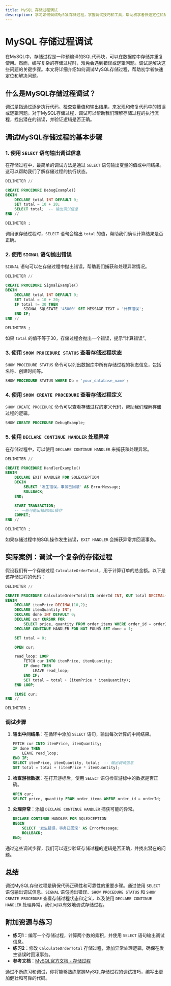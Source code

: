 ```yaml
---
title: MySQL 存储过程调试
description: 学习如何调试MySQL存储过程，掌握调试技巧和工具，帮助初学者快速定位和解决存储过程中的问题。
---
```


# MySQL 存储过程调试

在MySQL中，存储过程是一种预编译的SQL代码块，可以在数据库中存储并重复使用。然而，编写复杂的存储过程时，难免会遇到错误或逻辑问题。调试是解决这些问题的关键步骤。本文将详细介绍如何调试MySQL存储过程，帮助初学者快速定位和解决问题。

## 什么是MySQL存储过程调试？

调试是指通过逐步执行代码、检查变量值和输出结果，来发现和修复代码中的错误或逻辑问题。对于MySQL存储过程，调试可以帮助我们理解存储过程的执行流程，找出潜在的错误，并验证逻辑是否正确。

## 调试MySQL存储过程的基本步骤

### 1. 使用 `SELECT` 语句输出调试信息

在存储过程中，最简单的调试方法是通过 `SELECT` 语句输出变量的值或中间结果。这可以帮助我们了解存储过程的执行状态。

```sql
DELIMITER //

CREATE PROCEDURE DebugExample()
BEGIN
    DECLARE total INT DEFAULT 0;
    SET total = 10 + 20;
    SELECT total;  -- 输出调试信息
END //

DELIMITER ;
```

调用该存储过程时，`SELECT` 语句会输出 `total` 的值，帮助我们确认计算结果是否正确。

### 2. 使用 `SIGNAL` 语句抛出错误

`SIGNAL` 语句可以在存储过程中抛出错误，帮助我们捕获和处理异常情况。

```sql
DELIMITER //

CREATE PROCEDURE SignalExample()
BEGIN
    DECLARE total INT DEFAULT 0;
    SET total = 10 + 20;
    IF total != 30 THEN
        SIGNAL SQLSTATE '45000' SET MESSAGE_TEXT = '计算错误';
    END IF;
END //

DELIMITER ;
```

如果 `total` 的值不等于30，存储过程会抛出一个错误，提示“计算错误”。

### 3. 使用 `SHOW PROCEDURE STATUS` 查看存储过程状态

`SHOW PROCEDURE STATUS` 命令可以列出数据库中所有存储过程的状态信息，包括名称、创建时间等。

```sql
SHOW PROCEDURE STATUS WHERE Db = 'your_database_name';
```

### 4. 使用 `SHOW CREATE PROCEDURE` 查看存储过程定义

`SHOW CREATE PROCEDURE` 命令可以查看存储过程的定义代码，帮助我们理解存储过程的逻辑。

```sql
SHOW CREATE PROCEDURE DebugExample;
```

### 5. 使用 `DECLARE CONTINUE HANDLER` 处理异常

在存储过程中，可以使用 `DECLARE CONTINUE HANDLER` 来捕获和处理异常。

```sql
DELIMITER //

CREATE PROCEDURE HandlerExample()
BEGIN
    DECLARE EXIT HANDLER FOR SQLEXCEPTION
    BEGIN
        SELECT '发生错误，事务已回滚' AS ErrorMessage;
        ROLLBACK;
    END;

    START TRANSACTION;
    -- 一些可能出错的SQL操作
    COMMIT;
END //

DELIMITER ;
```

如果存储过程中的SQL操作发生错误，`EXIT HANDLER` 会捕获异常并回滚事务。

## 实际案例：调试一个复杂的存储过程

假设我们有一个存储过程 `CalculateOrderTotal`，用于计算订单的总金额。以下是该存储过程的代码：

```sql
DELIMITER //

CREATE PROCEDURE CalculateOrderTotal(IN orderId INT, OUT total DECIMAL(10,2))
BEGIN
    DECLARE itemPrice DECIMAL(10,2);
    DECLARE itemQuantity INT;
    DECLARE done INT DEFAULT 0;
    DECLARE cur CURSOR FOR 
        SELECT price, quantity FROM order_items WHERE order_id = orderId;
    DECLARE CONTINUE HANDLER FOR NOT FOUND SET done = 1;

    SET total = 0;

    OPEN cur;

    read_loop: LOOP
        FETCH cur INTO itemPrice, itemQuantity;
        IF done THEN
            LEAVE read_loop;
        END IF;
        SET total = total + (itemPrice * itemQuantity);
    END LOOP;

    CLOSE cur;
END //

DELIMITER ;
```

### 调试步骤

1. **输出中间结果**：在循环中添加 `SELECT` 语句，输出每次计算的中间结果。

    ```sql
    FETCH cur INTO itemPrice, itemQuantity;
    IF done THEN
        LEAVE read_loop;
    END IF;
    SELECT itemPrice, itemQuantity, total;  -- 输出调试信息
    SET total = total + (itemPrice * itemQuantity);
    ```

2. **检查游标数据**：在打开游标后，使用 `SELECT` 语句检查游标中的数据是否正确。

    ```sql
    OPEN cur;
    SELECT price, quantity FROM order_items WHERE order_id = orderId;  -- 检查游标数据
    ```

3. **处理异常**：添加 `DECLARE CONTINUE HANDLER` 捕获可能的异常。

    ```sql
    DECLARE CONTINUE HANDLER FOR SQLEXCEPTION
    BEGIN
        SELECT '发生错误，事务已回滚' AS ErrorMessage;
        ROLLBACK;
    END;
    ```

通过这些调试步骤，我们可以逐步验证存储过程的逻辑是否正确，并找出潜在的问题。

## 总结

调试MySQL存储过程是确保代码正确性和可靠性的重要步骤。通过使用 `SELECT` 语句输出调试信息、`SIGNAL` 语句抛出错误、`SHOW PROCEDURE STATUS` 和 `SHOW CREATE PROCEDURE` 查看存储过程状态和定义，以及使用 `DECLARE CONTINUE HANDLER` 处理异常，我们可以有效地调试存储过程。

## 附加资源与练习

- **练习1**：编写一个存储过程，计算两个数的乘积，并使用 `SELECT` 语句输出调试信息。
- **练习2**：修改 `CalculateOrderTotal` 存储过程，添加异常处理逻辑，确保在发生错误时回滚事务。
- **参考文档**：[MySQL官方文档 - 存储过程](https://dev.mysql.com/doc/refman/8.0/en/stored-programs-views.html)

通过不断练习和调试，你将能够熟练掌握MySQL存储过程的调试技巧，编写出更加健壮和可靠的代码。